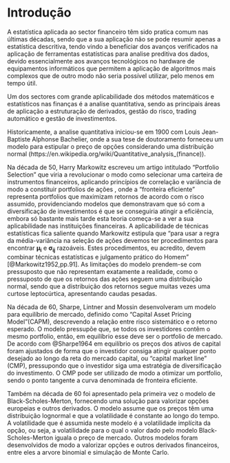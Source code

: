 # Introdução {- #intro}

A estatística aplicada ao sector financeiro têm sido pratica comum nas últimas décadas, sendo que a sua aplicação não se pode resumir apenas a estatística descritiva, tendo vindo a beneficiar dos avanços verificados na aplicação de ferramentas estatísticas para analise preditiva dos dados, devido essencialmente aos avanços tecnológicos no hardware de equipamentos informáticos que permitem a aplicação de algoritmos mais complexos que de outro modo não seria possível utilizar, pelo menos em tempo útil.

Um dos sectores com grande aplicabilidade dos métodos matemáticos e estatísticos nas finanças é a analise quantitativa, sendo as principais áreas de aplicação a estruturação de derivados, gestão do risco, trading automático e gestão de investimentos.

Historicamente, a analise quantitativa iniciou-se em 1900 com Louis Jean-Baptiste Alphonse Bachelier, onde a sua tese de doutoramento forneceu um modelo para estipular o preço de opções considerando uma distribuição normal (https://en.wikipedia.org/wiki/Quantitative_analysis_(finance)).

Na década de 50, Harry Markowitz escreveu um artigo intitulado “Portfolio Selection” que viria a revolucionar o modo como selecionar uma carteira de instrumentos financeiros, aplicando princípios de correlação e variância de modo a constituir portfolios de ações , onde a “fronteira eficiente” representa portfolios que maximizam retornos de acordo com o risco assumido, providenciando modelos que demonstravam que só com a diversificação de investimentos é que se conseguiria atingir a eficiência, embora só bastante mais tarde esta teoria começa-se a ver a sua aplicabilidade nas instituições financeiras. A aplicabilidade de técnicas estatísticas fica saliente quando Markowitz estipula que “para usar a regra da média-variância na seleção de ações devemos ter procedimentos para encontrar $\symbf{\mu_i}$ e $\symbf{\sigma_{ij}}$ razoáveis. Estes procedimentos, eu acredito, devem combinar técnicas estatísticas e julgamento prático do Homem” [@Markowitz1952,pp.91]. As limitações do modelo prendem-se com pressuposto que não representam exatamente a realidade, como o pressuposto de que os retornos das ações seguem uma distribuição normal, sendo que a distribuição dos retornos segue muitas vezes uma curtose  leptocúrtica, apresentando caudas pesadas. 

Na década de 60, Sharpe, Lintner and Mossin desenvolveram um modelo para equilíbrio de mercado, definido como “Capital Asset Pricing Model”(CAPM), descrevendo a relação entre risco sistemático e o retorno esperado. O modelo pressupõe que, se todos os investidores contêm o mesmo portfolio, então, em equilíbrio esse deve ser o portfolio de mercado. De acordo com @Sharpe1964 em equilíbrio os preços dos ativos de capital foram ajustados de forma que o investidor consiga atingir qualquer ponto desejado ao longo da reta do mercado capital, ou “capital market line” (CMP), pressupondo que o investidor siga uma estratégia de diversificação do investimento. O CMP pode ser utilizado de modo a otimizar um portfolio, sendo o ponto tangente a curva denominada de fronteira eficiente. 

Também na década de 60 foi apresentado pela primeira vez o modelo de Black-Scholes-Merton, fornecendo uma solução para valorizar opções europeias e outros derivados. O modelo assume que os preços têm uma distribuição lognormal e que a volatilidade é constante ao longo do tempo. A volatilidade que é assumida neste modelo é a volatilidade implícita da opção, ou seja, a volatilidade para o qual o valor dado pelo modelo Black-Scholes-Merton iguala o preço de mercado. Outros modelos foram desenvolvidos de modo a valorizar opções e outros derivados financeiros, entre eles a arvore binomial e simulação de Monte Carlo.




